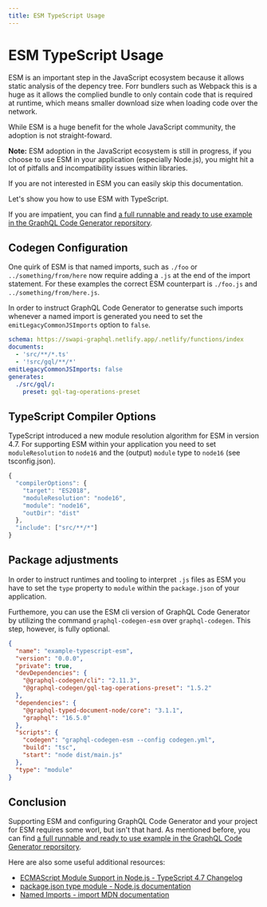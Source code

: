```yaml
---
title: ESM TypeScript Usage
---
```


# ESM TypeScript Usage

ESM is an important step in the JavaScript ecosystem because it allows static analysis of the depency tree.
Forr bundlers such as Webpack this is a huge as it allows the complied bundle to only contain code that is required at runtime, which means smaller download size when loading code over the network.

While ESM is a huge benefit for the whole JavaScript community, the adoption is not straight-foward.

**Note:** ESM adoption in the JavaScript ecosystem is still in progress, if you choose to use ESM in your application (especially Node.js), you might hit a lot of pitfalls and incompatibility issues within libraries.

If you are not interested in ESM you can easily skip this documentation.

Let's show you how to use ESM with TypeScript.

If you are impatient, you can find [a full runnable and ready to use example in the GraphQL Code Generator reporsitory](https://github.com/dotansimha/graphql-code-generator/tree/master/examples/typescript-esm).

## Codegen Configuration

One quirk of ESM is that named imports, such as `./foo` or `../something/from/here` now require adding a `.js` at the end of the import statement.
For these examples the correct ESM counterpart is `./foo.js` and `../something/from/here.js`.

In order to instruct GraphQL Code Generator to generatse such imports whenever a named import is generated you need to set the `emitLegacyCommonJSImports` option to `false`.

```yaml filename="codegen.yml" {5}
schema: https://swapi-graphql.netlify.app/.netlify/functions/index
documents:
  - 'src/**/*.ts'
  - '!src/gql/**/*'
emitLegacyCommonJSImports: false
generates:
  ./src/gql/:
    preset: gql-tag-operations-preset
```

## TypeScript Compiler Options

TypeScript introduced a new module resolution algorithm for ESM in version 4.7.
For supporting ESM within your application you need to set `moduleResolution` to `node16` and the (output) `module` type to `node16` (see tsconfig.json).

```ts {4,5}
{
  "compilerOptions": {
    "target": "ES2018",
    "moduleResolution": "node16",
    "module": "node16",
    "outDir": "dist"
  },
  "include": ["src/**/*"]
}
```

## Package adjustments

In order to instruct runtimes and tooling to interpret `.js` files as ESM you have to set the `type` property to `module` within the `package.json` of your application.

Furthemore, you can use the ESM cli version of GraphQL Code Generator by utilizing the command `graphql-codegen-esm` over `graphql-codegen`.
This step, however, is fully optional.

```json filename="package.json" {14,18}
{
  "name": "example-typescript-esm",
  "version": "0.0.0",
  "private": true,
  "devDependencies": {
    "@graphql-codegen/cli": "2.11.3",
    "@graphql-codegen/gql-tag-operations-preset": "1.5.2"
  },
  "dependencies": {
    "@graphql-typed-document-node/core": "3.1.1",
    "graphql": "16.5.0"
  },
  "scripts": {
    "codegen": "graphql-codegen-esm --config codegen.yml",
    "build": "tsc",
    "start": "node dist/main.js"
  },
  "type": "module"
}
```

## Conclusion

Supporting ESM and configuring GraphQL Code Generator and your project for ESM requires some worl, but isn't that hard.
As mentioned before, you can find [a full runnable and ready to use example in the GraphQL Code Generator reporsitory](https://github.com/dotansimha/graphql-code-generator/tree/master/examples/typescript-esm).

Here are also some useful additional resources:

- [ECMAScript Module Support in Node.js - TypeScript 4.7 Changelog](https://devblogs.microsoft.com/typescript/announcing-typescript-4-7/#ecmascript-module-support-in-node-js)
- [package.json type module - Node.js documentation](https://nodejs.org/api/packages.html#type)
- [Named Imports - import MDN documentation](https://developer.mozilla.org/en-US/docs/Web/JavaScript/Reference/Statements/import#named_import)
